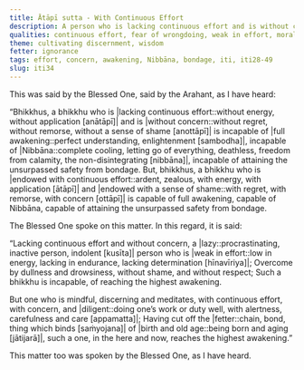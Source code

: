 ```yaml
---
title: Ātāpī sutta - With Continuous Effort
description: A person who is lacking continuous effort and is without concern is incapable of attaining full awakening, Nibbāna, and the unsurpassed safety from bondage.
qualities: continuous effort, fear of wrongdoing, weak in effort, moral recklessness, dullness, drowsiness, contempt, diligence, laziness
theme: cultivating discernment, wisdom
fetter: ignorance
tags: effort, concern, awakening, Nibbāna, bondage, iti, iti28-49
slug: iti34
---
```


This was said by the Blessed One, said by the Arahant, as I have heard:

“Bhikkhus, a bhikkhu who is |lacking continuous effort::without energy, without application [anātāpī]| and is |without concern::without regret, without remorse, without a sense of shame [anottāpī]| is incapable of |full awakening::perfect understanding, enlightenment [sambodha]|, incapable of |Nibbāna::complete cooling, letting go of everything, deathless, freedom from calamity, the non-disintegrating [nibbāna]|, incapable of attaining the unsurpassed safety from bondage. But, bhikkhus, a bhikkhu who is |endowed with continuous effort::ardent, zealous, with energy, with application [ātāpī]| and |endowed with a sense of shame::with regret, with remorse, with concern [ottāpī]| is capable of full awakening, capable of Nibbāna, capable of attaining the unsurpassed safety from bondage.

The Blessed One spoke on this matter. In this regard, it is said:

“Lacking continuous effort and without concern,
a |lazy::procrastinating, inactive person, indolent [kusīta]| person who is |weak in effort::low in energy, lacking in endurance, lacking determination [hīnavīriya]|;
Overcome by dullness and drowsiness,
without shame, and without respect;
Such a bhikkhu is incapable,
of reaching the highest awakening.

But one who is mindful, discerning and meditates,
with continuous effort, with concern, and |diligent::doing one’s work or duty well, with alertness, carefulness and care [appamatta]|;
Having cut off the |fetter::chain, bond, thing which binds [saṁyojana]| of |birth and old age::being born and aging [jātijarā]|,
such a one, in the here and now, reaches the highest awakening.”

This matter too was spoken by the Blessed One, as I have heard.
